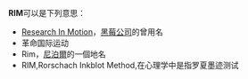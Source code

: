 '''RIM'''可以是下列意思：
* [[Research_In_Motion|Research In Motion]]，[[黑莓公司|黑莓公司]]的曾用名
* 革命国际运动
* Rim，[[尼泊爾|尼泊爾]]的一個地名
* RIM,Rorschach Inkblot Method,在心理学中是指罗夏墨迹测试
{{disambig|cat=三字拉丁字母縮寫消歧義}}